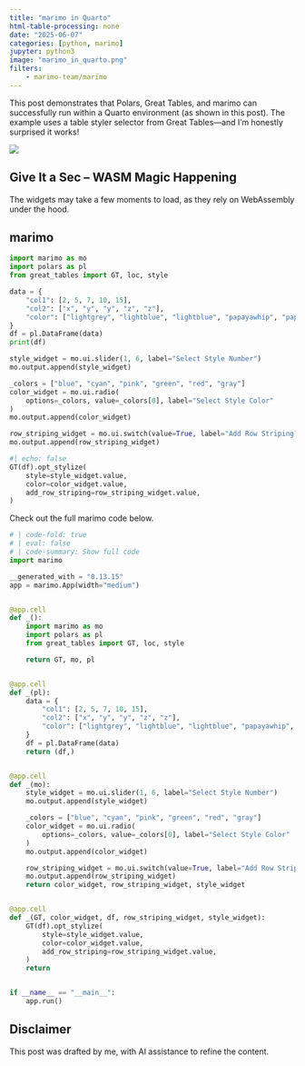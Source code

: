 ```yaml
---
title: "marimo in Quarto"
html-table-processing: none
date: "2025-06-07"
categories: [python, marimo]
jupyter: python3
image: "marimo_in_quarto.png"
filters:
    - marimo-team/marimo
---
```


This post demonstrates that Polars, Great Tables, and marimo can successfully run within a Quarto environment (as shown in this post). The example uses a table styler selector from Great Tables—and I’m honestly surprised it works!

![](marimo_in_quarto.png){fig-align="center" fig-alt="marimo in Quarto"}

::: {.callout-note}
# Give It a Sec – WASM Magic Happening
The widgets may take a few moments to load, as they rely on WebAssembly under the hood.
::: 

## marimo
```python {.marimo}
import marimo as mo
import polars as pl
from great_tables import GT, loc, style
```

```python {.marimo}
data = {
    "col1": [2, 5, 7, 10, 15],
    "col2": ["x", "y", "y", "z", "z"],
    "color": ["lightgrey", "lightblue", "lightblue", "papayawhip", "papayawhip"],
}
df = pl.DataFrame(data)
print(df)
```

```python {.marimo}
style_widget = mo.ui.slider(1, 6, label="Select Style Number")
mo.output.append(style_widget)

_colors = ["blue", "cyan", "pink", "green", "red", "gray"]
color_widget = mo.ui.radio(
    options=_colors, value=_colors[0], label="Select Style Color"
)
mo.output.append(color_widget)

row_striping_widget = mo.ui.switch(value=True, label="Add Row Striping?")
mo.output.append(row_striping_widget)
```

```python {.marimo}
#| echo: false
GT(df).opt_stylize(
    style=style_widget.value,
    color=color_widget.value,
    add_row_striping=row_striping_widget.value,
)
```

Check out the full marimo code below.
```python
# | code-fold: true
# | eval: false
# | code-summary: Show full code
import marimo

__generated_with = "0.13.15"
app = marimo.App(width="medium")


@app.cell
def _():
    import marimo as mo
    import polars as pl
    from great_tables import GT, loc, style

    return GT, mo, pl


@app.cell
def _(pl):
    data = {
        "col1": [2, 5, 7, 10, 15],
        "col2": ["x", "y", "y", "z", "z"],
        "color": ["lightgrey", "lightblue", "lightblue", "papayawhip", "papayawhip"],
    }
    df = pl.DataFrame(data)
    return (df,)


@app.cell
def _(mo):
    style_widget = mo.ui.slider(1, 6, label="Select Style Number")
    mo.output.append(style_widget)

    _colors = ["blue", "cyan", "pink", "green", "red", "gray"]
    color_widget = mo.ui.radio(
        options=_colors, value=_colors[0], label="Select Style Color"
    )
    mo.output.append(color_widget)

    row_striping_widget = mo.ui.switch(value=True, label="Add Row Striping?")
    mo.output.append(row_striping_widget)
    return color_widget, row_striping_widget, style_widget


@app.cell
def _(GT, color_widget, df, row_striping_widget, style_widget):
    GT(df).opt_stylize(
        style=style_widget.value,
        color=color_widget.value,
        add_row_striping=row_striping_widget.value,
    )
    return


if __name__ == "__main__":
    app.run()
```

::: {.callout-warning}
# Disclaimer
This post was drafted by me, with AI assistance to refine the content.
::: 